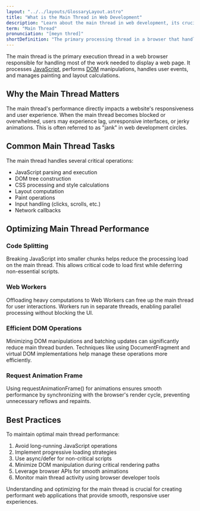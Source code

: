 ```yaml
---
layout: "../../layouts/GlossaryLayout.astro"
title: "What is the Main Thread in Web Development"
description: "Learn about the main thread in web development, its crucial role in browser performance, and how it affects user experience."
term: "Main Thread"
pronunciation: "[meyn thred]"
shortDefinition: "The primary processing thread in a browser that handles JavaScript execution, DOM updates, and user interactions."
---
```


The main thread is the primary execution thread in a web browser responsible for handling most of the work needed to display a web page. It processes [JavaScript](/glossary/javascript), performs [DOM](/glossary/dom) manipulations, handles user events, and manages painting and layout calculations.

## Why the Main Thread Matters

The main thread's performance directly impacts a website's responsiveness and user experience. When the main thread becomes blocked or overwhelmed, users may experience lag, unresponsive interfaces, or jerky animations. This is often referred to as "jank" in web development circles.

## Common Main Thread Tasks

The main thread handles several critical operations:
- JavaScript parsing and execution
- DOM tree construction
- CSS processing and style calculations
- Layout computation
- Paint operations
- Input handling (clicks, scrolls, etc.)
- Network callbacks

## Optimizing Main Thread Performance

### Code Splitting
Breaking JavaScript into smaller chunks helps reduce the processing load on the main thread. This allows critical code to load first while deferring non-essential scripts.

### Web Workers
Offloading heavy computations to Web Workers can free up the main thread for user interactions. Workers run in separate threads, enabling parallel processing without blocking the UI.

### Efficient DOM Operations
Minimizing DOM manipulations and batching updates can significantly reduce main thread burden. Techniques like using DocumentFragment and virtual DOM implementations help manage these operations more efficiently.

### Request Animation Frame
Using requestAnimationFrame() for animations ensures smooth performance by synchronizing with the browser's render cycle, preventing unnecessary reflows and repaints.

## Best Practices

To maintain optimal main thread performance:
1. Avoid long-running JavaScript operations
2. Implement progressive loading strategies
3. Use async/defer for non-critical scripts
4. Minimize DOM manipulation during critical rendering paths
5. Leverage browser APIs for smooth animations
6. Monitor main thread activity using browser developer tools

Understanding and optimizing for the main thread is crucial for creating performant web applications that provide smooth, responsive user experiences.
